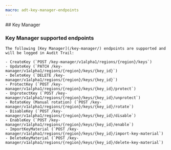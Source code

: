 ```yaml
---
macro: adt-key-manager-endpoints
---
```


<Concept>
  ## Key Manager

  ### Key Manager supported endpoints

    The following [Key Manager](/key-manager/) endpoints are supported and will be logged in Audit Trail:

    - CreateKey (`POST /key-manager/v1alpha1/regions/{region}/keys`)
    - UpdateKey (`PATCH /key-manager/v1alpha1/regions/{region}/keys/{key_id}`)
    - DeleteKey (`DELETE /key-manager/v1alpha1/regions/{region}/keys/{key_id}`)
    - ProtectKey (`POST /key-manager/v1alpha1/regions/{region}/keys/{key_id}/protect`)
    - UnprotectKey (`POST /key-manager/v1alpha1/regions/{region}/keys/{key_id}/unprotect`)
    - RotateKey (Manual rotation) (`POST /key-manager/v1alpha1/regions/{region}/keys/{key_id}/rotate`)
    - DisableKey (`POST /key-manager/v1alpha1/regions/{region}/keys/{key_id}/disable`)
    - EnableKey (`POST /key-manager/v1alpha1/regions/{region}/keys/{key_id}/enable`)
    - ImportKeyMaterial (`POST /key-manager/v1alpha1/regions/{region}/keys/{key_id}/import-key-material`)
    - DeleteKeyMaterial (`POST /key-manager/v1alpha1/regions/{region}/keys/{key_id}/delete-key-material`)
</Concept>